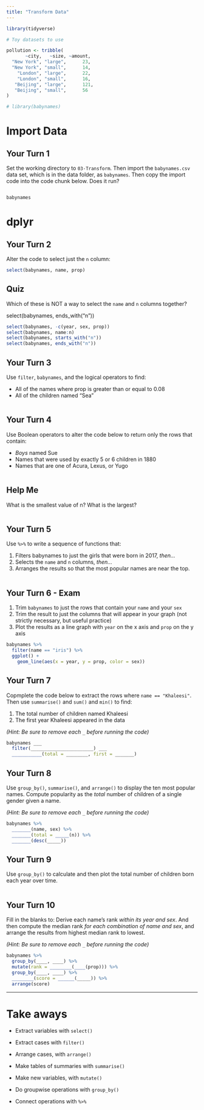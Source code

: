 ```yaml
---
title: "Transform Data"
---
```


```r
library(tidyverse)

# Toy datasets to use

pollution <- tribble(
       ~city,   ~size, ~amount, 
  "New York", "large",      23,
  "New York", "small",      14,
    "London", "large",      22,
    "London", "small",      16,
   "Beijing", "large",      121,
   "Beijing", "small",      56
)

# library(babynames)
```

# Import Data

## Your Turn 1

Set the working directory to `03-Transform`. Then import the `babynames.csv` data set, which is in the data folder, as `babynames`. Then copy the import code into the code chunk below. Does it run?

```r

```

```r
babynames
```

# dplyr

## Your Turn 2

Alter the code to select just the `n` column:

```r
select(babynames, name, prop)
```

## Quiz

Which of these is NOT a way to select the `name` and `n` columns together?

select(babynames, ends_with("n"))

```r
select(babynames, -c(year, sex, prop))
select(babynames, name:n)
select(babynames, starts_with("n"))
select(babynames, ends_with("n"))
```

## Your Turn 3

Use `filter`, `babynames`, and the logical operators to find:

* All of the names where prop is greater than or equal to 0.08  
* All of the children named "Sea"  

```r

```

## Your Turn 4

Use Boolean operators to alter the code below to return only the rows that contain:

* _Boys_ named Sue  
* Names that were used by exactly 5 or 6 children in 1880  
* Names that are one of Acura, Lexus, or Yugo

```r

```

## Help Me

What is the smallest value of n?
What is the largest?

```r

```

## Your Turn 5

Use `%>%` to write a sequence of functions that: 

1. Filters babynames to just the girls that were born in 2017, *then...*  
2. Selects the `name` and `n` columns, *then...*  
3. Arranges the results so that the most popular names are near the top.

```r

```

## Your Turn 6 - Exam

1. Trim `babynames` to just the rows that contain your `name` and your `sex`  
2. Trim the result to just the columns that will appear in your graph (not strictly necessary, but useful practice)  
3. Plot the results as a line graph with `year` on the x axis and `prop` on the y axis

```r
babynames %>% 
  filter(name == "iris") %>% 
  ggplot() +
    geom_line(aes(x = year, y = prop, color = sex))
```

## Your Turn 7

Copmplete the code below to extract the rows where `name == "Khaleesi"`. Then use `summarise()` and `sum()` and `min()` to find:

1. The total number of children named Khaleesi
2. The first year Khaleesi appeared in the data

*(Hint: Be sure to remove each `_` before running the code)*

```r
babynames ___ 
  filter(_______________________) ___
  ___________(total = ________, first = _______)
```

## Your Turn 8

Use `group_by()`, `summarise()`, and `arrange()` to display the ten most popular names. Compute popularity as the *total* number of children of a single gender given a name.

*(Hint: Be sure to remove each `_` before running the code)*

```r
babynames %>%
  _______(name, sex) %>% 
  _______(total = _____(n)) %>% 
  _______(desc(_____))
```

## Your Turn 9

Use `group_by()` to calculate and then plot the total number of children born each year over time.

```r

```

## Your Turn 10

Fill in the blanks to: 
Derive each name's rank _within its year and sex_. 
And then compute the median rank _for each combination of name and sex_, and arrange the results from highest median rank to lowest.

*(Hint: Be sure to remove each `_` before running the code)*

```r
babynames %>% 
  group_by(____, ____) %>% 
  mutate(rank = ________(____(prop))) %>% 
  group_by(____, ____) %>% 
  ________(score = ______(_____)) %>% 
  arrange(score)

```

***

# Take aways

* Extract variables with `select()`  
* Extract cases with `filter()`  
* Arrange cases, with `arrange()`  

* Make tables of summaries with `summarise()`  
* Make new variables, with `mutate()`  
* Do groupwise operations with `group_by()`

* Connect operations with `%>%`  


